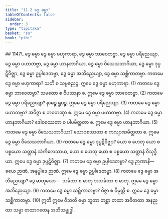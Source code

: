 ```yaml
---
title: "11.2 ဒွေ ဓမ္မာ"
tableOfContents: false
sidebar:
  order: 3
type: "tipitaka"
basket: "su"
book: "pthi"
---
```



<DynamicBreadcrumb />

<Paragraph type="center" book="pthi">
## 1147\. ဒွေ ဓမ္မာ
</Paragraph>

<Division number="352" book="pthi">

<Paragraph number="1148" book="pthi">
ဒွေ ဓမ္မာ ဗဟုကာရာ, ဒွေ ဓမ္မာ ဘာဝေတဗ္ဗာ, ဒွေ ဓမ္မာ ပရိညေယျာ, ဒွေ ဓမ္မာ ပဟာတဗ္ဗာ, ဒွေ ဓမ္မာ ဟာနဘာဂိယာ, ဒွေ ဓမ္မာ ဝိသေသဘာဂိယာ, ဒွေ ဓမ္မာ ဒုပ္ပဋိဝိဇ္ဈာ, ဒွေ ဓမ္မာ ဥပ္ပါဒေတဗ္ဗာ, ဒွေ ဓမ္မာ အဘိညေယျာ, ဒွေ ဓမ္မာ သစ္ဆိကာတဗ္ဗာ.
</Paragraph>

<Paragraph number="1149" book="pthi">
ကတမေ ဒွေ ဓမ္မာ <Emphasis>ဗဟုကာရာ?</Emphasis> သတိ စ သမ္ပဇညဉ္စ. ဣမေ ဒွေ ဓမ္မာ ဗဟုကာရာ. (1)
</Paragraph>

<Paragraph number="1150" book="pthi">
ကတမေ ဒွေ ဓမ္မာ <Emphasis>ဘာဝေတဗ္ဗာ?</Emphasis> သမထော စ ဝိပဿနာ စ. ဣမေ ဒွေ ဓမ္မာ ဘာဝေတဗ္ဗာ. (2)
</Paragraph>

<Paragraph number="1151" book="pthi">
ကတမေ ဒွေ ဓမ္မာ <Emphasis>ပရိညေယျာ?</Emphasis> နာမဉ္စ ရူပဉ္စ. ဣမေ ဒွေ ဓမ္မာ ပရိညေယျာ. (3)
</Paragraph>

<Paragraph number="1152" book="pthi">
ကတမေ ဒွေ ဓမ္မာ <Emphasis>ပဟာတဗ္ဗာ?</Emphasis> အဝိဇ္ဇာ စ ဘဝတဏှာ စ. ဣမေ ဒွေ ဓမ္မာ ပဟာတဗ္ဗာ. (4)
</Paragraph>

<Paragraph number="1153" book="pthi">
ကတမေ ဒွေ ဓမ္မာ <Emphasis>ဟာနဘာဂိယာ?</Emphasis> ဒေါဝစဿတာ စ ပါပမိတ္တတာ စ. ဣမေ ဒွေ ဓမ္မာ ဟာနဘာဂိယာ. (5)
</Paragraph>

<Paragraph number="1154" book="pthi">
ကတမေ ဒွေ ဓမ္မာ <Emphasis>ဝိသေသဘာဂိယာ?</Emphasis> သောဝစဿတာ စ ကလျာဏမိတ္တတာ စ. ဣမေ ဒွေ ဓမ္မာ ဝိသေသဘာဂိယာ. (6)
</Paragraph>

<Paragraph number="1155" book="pthi">
ကတမေ ဒွေ ဓမ္မာ <Emphasis>ဒုပ္ပဋိဝိဇ္ဈာ?</Emphasis> ယော စ ဟေတု ယော စ ပစ္စယော သတ္တာနံ သံကိလေသာယ, ယော စ ဟေတု ယော စ ပစ္စယော သတ္တာနံ ဝိသုဒ္ဓိယာ. ဣမေ ဒွေ ဓမ္မာ ဒုပ္ပဋိဝိဇ္ဈာ. (7)
</Paragraph>

<Paragraph number="1156" book="pthi">
ကတမေ ဒွေ ဓမ္မာ <Emphasis>ဥပ္ပါဒေတဗ္ဗာ?</Emphasis> ဒွေ ဉာဏာနိ—  ခယေ ဉာဏံ, အနုပ္ပါဒေ ဉာဏံ. ဣမေ ဒွေ ဓမ္မာ ဥပ္ပါဒေတဗ္ဗာ. (8)
</Paragraph>

<Paragraph number="1157" book="pthi">
ကတမေ ဒွေ ဓမ္မာ <Emphasis>အဘိညေယျာ?</Emphasis> ဒွေ ဓာတုယော—  သင်္ခတာ စ ဓာတု အသင်္ခတာ စ ဓာတု. ဣမေ ဒွေ ဓမ္မာ အဘိညေယျာ. (9)
</Paragraph>

<Paragraph number="1158" book="pthi">
ကတမေ ဒွေ ဓမ္မာ <Emphasis>သစ္ဆိကာတဗ္ဗာ?</Emphasis> ဝိဇ္ဇာ စ ဝိမုတ္တိ စ. ဣမေ ဒွေ ဓမ္မာ သစ္ဆိကာတဗ္ဗာ. (10)
</Paragraph>

<Paragraph number="1159" book="pthi">
ဣတိ ဣမေ ဝီသတိ ဓမ္မာ ဘူတာ တစ္ဆာ တထာ အဝိတထာ အနညထာ သမ္မာ တထာဂတေန အဘိသမ္ဗုဒ္ဓါ.
</Paragraph>
</Division>